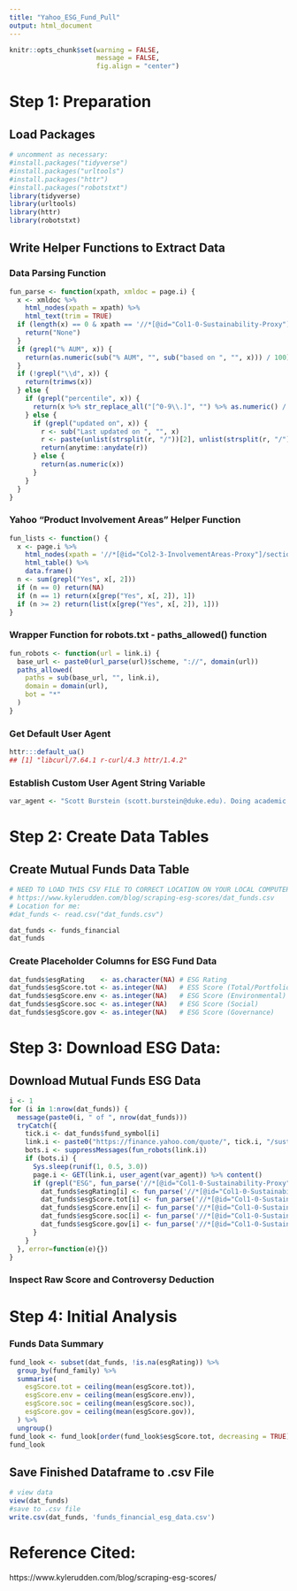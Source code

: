 ```yaml
---
title: "Yahoo_ESG_Fund_Pull"
output: html_document
---
```


```r
knitr::opts_chunk$set(warning = FALSE, 
                      message = FALSE, 
                      fig.align = "center")
```

# Step 1: Preparation

## Load Packages

```r
# uncomment as necessary:
#install.packages("tidyverse")
#install.packages("urltools")
#install.packages("httr")
#install.packages("robotstxt")
library(tidyverse)
library(urltools)
library(httr)
library(robotstxt)
```

## Write Helper Functions to Extract Data

### Data Parsing Function

```r
fun_parse <- function(xpath, xmldoc = page.i) {
  x <- xmldoc %>% 
    html_nodes(xpath = xpath) %>%
    html_text(trim = TRUE)
  if (length(x) == 0 & xpath == '//*[@id="Col1-0-Sustainability-Proxy"]/section/div[2]/div[2]/div[2]/div/div[2]/div[1]/span/span/span') {
    return("None")
  }
  if (grepl("% AUM", x)) {
    return(as.numeric(sub("% AUM", "", sub("based on ", "", x))) / 100)
  }
  if (!grepl("\\d", x)) {
    return(trimws(x))
  } else {
    if (grepl("percentile", x)) {
      return(x %>% str_replace_all("[^0-9\\.]", "") %>% as.numeric() / 100)
    } else {
      if (grepl("updated on", x)) {
        r <- sub("Last updated on ", "", x)
        r <- paste(unlist(strsplit(r, "/"))[2], unlist(strsplit(r, "/"))[1], sep = "-")
        return(anytime::anydate(r))
      } else {
        return(as.numeric(x))
      }
    }
  }
}
```

### Yahoo “Product Involvement Areas” Helper Function

```r
fun_lists <- function() {
  x <- page.i %>%
    html_nodes(xpath = '//*[@id="Col2-3-InvolvementAreas-Proxy"]/section/table') %>%
    html_table() %>%
    data.frame()
  n <- sum(grepl("Yes", x[, 2]))
  if (n == 0) return(NA)
  if (n == 1) return(x[grep("Yes", x[, 2]), 1])
  if (n >= 2) return(list(x[grep("Yes", x[, 2]), 1]))
}
```

### Wrapper Function for robots.txt - paths_allowed() function

```r
fun_robots <- function(url = link.i) {
  base_url <- paste0(url_parse(url)$scheme, "://", domain(url))
  paths_allowed(
    paths = sub(base_url, "", link.i), 
    domain = domain(url), 
    bot = "*"
  )
}
```

### Get Default User Agent

```r
httr:::default_ua()
## [1] "libcurl/7.64.1 r-curl/4.3 httr/1.4.2"
```

### Establish Custom User Agent String Variable

```r
var_agent <- "Scott Burstein (scott.burstein@duke.edu). Doing academic research."
```

# Step 2: Create Data Tables

## Create Mutual Funds Data Table

```r
# NEED TO LOAD THIS CSV FILE TO CORRECT LOCATION ON YOUR LOCAL COMPUTER FIRST:
# https://www.kylerudden.com/blog/scraping-esg-scores/dat_funds.csv
# Location for me: 
#dat_funds <- read.csv("dat_funds.csv")

dat_funds <- funds_financial
dat_funds
```

### Create Placeholder Columns for ESG Fund Data

```r
dat_funds$esgRating    <- as.character(NA) # ESG Rating
dat_funds$esgScore.tot <- as.integer(NA)   # ESS Score (Total/Portfolio)
dat_funds$esgScore.env <- as.integer(NA)   # ESG Score (Environmental)
dat_funds$esgScore.soc <- as.integer(NA)   # ESG Score (Social)
dat_funds$esgScore.gov <- as.integer(NA)   # ESG Score (Governance)
```

# Step 3: Download ESG Data:

## Download Mutual Funds ESG Data

```r
i <- 1
for (i in 1:nrow(dat_funds)) {
  message(paste0(i, " of ", nrow(dat_funds)))
  tryCatch({
    tick.i <- dat_funds$fund_symbol[i]
    link.i <- paste0("https://finance.yahoo.com/quote/", tick.i, "/sustainability")
    bots.i <- suppressMessages(fun_robots(link.i))
    if (bots.i) {
      Sys.sleep(runif(1, 0.5, 3.0))
      page.i <- GET(link.i, user_agent(var_agent)) %>% content()
      if (grepl("ESG", fun_parse('//*[@id="Col1-0-Sustainability-Proxy"]/section/div[1]/h3/span'))) {
        dat_funds$esgRating[i] <- fun_parse('//*[@id="Col1-0-Sustainability-Proxy"]/section/div[1]/div/div[1]/div/div[3]/div/span')
        dat_funds$esgScore.tot[i] <- fun_parse('//*[@id="Col1-0-Sustainability-Proxy"]/section/div[1]/div/div[1]/div/div[2]/div[1]')
        dat_funds$esgScore.env[i] <- fun_parse('//*[@id="Col1-0-Sustainability-Proxy"]/section/div[1]/div/div[2]/div/div[2]/div[1]')
        dat_funds$esgScore.soc[i] <- fun_parse('//*[@id="Col1-0-Sustainability-Proxy"]/section/div[1]/div/div[3]/div/div[2]/div[1]')
        dat_funds$esgScore.gov[i] <- fun_parse('//*[@id="Col1-0-Sustainability-Proxy"]/section/div[1]/div/div[4]/div/div[2]/div[1]')
      }
    }
  }, error=function(e){})
}
```

### Inspect Raw Score and Controversy Deduction


# Step 4: Initial Analysis

### Funds Data Summary

```r
fund_look <- subset(dat_funds, !is.na(esgRating)) %>%
  group_by(fund_family) %>%
  summarise(
    esgScore.tot = ceiling(mean(esgScore.tot)),
    esgScore.env = ceiling(mean(esgScore.env)),
    esgScore.soc = ceiling(mean(esgScore.soc)),
    esgScore.gov = ceiling(mean(esgScore.gov)),
  ) %>%
  ungroup()
fund_look <- fund_look[order(fund_look$esgScore.tot, decreasing = TRUE), ]
fund_look
```

## Save Finished Dataframe to .csv File

```r
# view data
view(dat_funds)
#save to .csv file
write.csv(dat_funds, 'funds_financial_esg_data.csv')
```

# Reference Cited:

https://www.kylerudden.com/blog/scraping-esg-scores/

